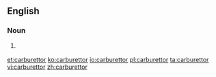 ==English==
===Noun===
{{en-noun}}

# {{British|Australia|New Zealand}} {{alternative spelling of|carburetor}}

[[et:carburettor]]
[[ko:carburettor]]
[[io:carburettor]]
[[pl:carburettor]]
[[ta:carburettor]]
[[vi:carburettor]]
[[zh:carburettor]]